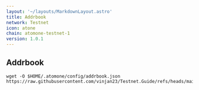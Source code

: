 ```yaml
---
layout: '~/layouts/MarkdownLayout.astro'
title: Addrbook
network: Testnet
icon: atone
chain: atomone-testnet-1
version: 1.0.1
---
```

## Addrbook

```
wget -O $HOME/.atomone/config/addrbook.json https://raw.githubusercontent.com/vinjan23/Testnet.Guide/refs/heads/main/Atone/addrbook.json
```
